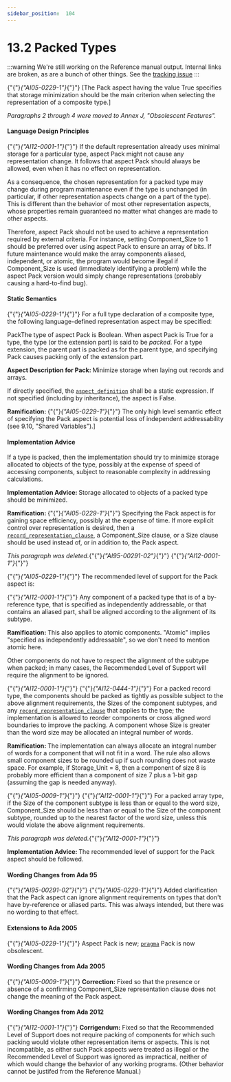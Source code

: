 ---
sidebar_position:  104
---

# 13.2 Packed Types

:::warning
We're still working on the Reference manual output.  Internal links are broken,
as are a bunch of other things.
See the [tracking issue](https://github.com/ada-lang-io/ada-lang-io/issues/20)
:::


<p>{"{"}<em>{"AI05-0229-1"}</em>{"}"} [The Pack aspect having the value True specifies that storage minimization should be the main criterion when selecting the representation of a composite type.] </p>
<p><em>Paragraphs 2 through 4 were moved to Annex J, "Obsolescent Features".</em> </p>

#### Language Design Principles

<Admonition type="note">
<p>{"{"}<em>{"AI12-0001-1"}</em>{"}"} If the default representation already uses minimal storage for a particular type, aspect Pack might not cause any representation change. It follows that aspect Pack should always be allowed, even when it has no effect on representation.</p></Admonition>

<Admonition type="note">
<p>As a consequence, the chosen representation for a packed type may change during program maintenance even if the type is unchanged (in particular, if other representation aspects change on a part of the type). This is different than the behavior of most other representation aspects, whose properties remain guaranteed no matter what changes are made to other aspects.</p></Admonition>

<Admonition type="note">
<p>Therefore, aspect Pack should not be used to achieve a representation required by external criteria. For instance, setting Component_Size to 1 should be preferred over using aspect Pack to ensure an array of bits. If future maintenance would make the array components aliased, independent, or atomic, the program would become illegal if Component_Size is used (immediately identifying a problem) while the aspect Pack version would simply change representations (probably causing a hard-to-find bug). </p></Admonition>


#### Static Semantics

<p>{"{"}<em>{"AI05-0229-1"}</em>{"}"} For a full type declaration of a composite type, the following language-defined representation aspect may be specified:</p>
<p>PackThe type of aspect Pack is Boolean. When aspect Pack is True for a type, the type (or the extension part) is said to be <em>packed</em>. For a type extension, the parent part is packed as for the parent type, and specifying Pack causes packing only of the extension part. </p>
<Admonition type="note">
<p><strong>Aspect Description for </strong><strong>Pack: </strong>Minimize storage when laying out records and arrays.</p></Admonition>

<p>If directly specified, the <code><a href="../AA-13/AA-13.1#S0348">aspect_definition</a></code> shall be a static expression. If not specified (including by inheritance), the aspect is False. </p>
<Admonition type="note">
<p><strong>Ramification: </strong>{"{"}<em>{"AI05-0229-1"}</em>{"}"} The only high level semantic effect of specifying the Pack aspect is potential loss of independent addressability (see 9.10, "Shared Variables").] </p></Admonition>


#### Implementation Advice

<p>If a type is packed, then the implementation should try to minimize storage allocated to objects of the type, possibly at the expense of speed of accessing components, subject to reasonable complexity in addressing calculations. </p>
<Admonition type="note">
<p><strong>Implementation Advice: </strong>Storage allocated to objects of a packed type should be minimized.</p></Admonition>

<Admonition type="note">
<p><strong>Ramification: </strong>{"{"}<em>{"AI05-0229-1"}</em>{"}"} Specifying the Pack aspect is for gaining space efficiency, possibly at the expense of time. If more explicit control over representation is desired, then a <code><a href="../AA-13/AA-13.5#S0352">record_representation_clause</a></code>, a Component_Size clause, or a Size clause should be used instead of, or in addition to, the Pack aspect. </p></Admonition>

<p><em>This paragraph was deleted.</em>{"{"}<em>{"AI95-00291-02"}</em>{"}"} {"{"}<em>{"AI12-0001-1"}</em>{"}"} </p>
<p>{"{"}<em>{"AI05-0229-1"}</em>{"}"} The recommended level of support for the Pack aspect is: </p>
<p>{"{"}<em>{"AI12-0001-1"}</em>{"}"} Any component of a packed type that is of a by-reference type, that is specified as independently addressable, or that contains an aliased part, shall be aligned according to the alignment of its subtype.</p>
<Admonition type="note">
<p><strong>Ramification: </strong>This also applies to atomic components. "Atomic" implies "specified as independently addressable", so we don't need to mention atomic here.</p></Admonition>

<Admonition type="note">
<p>Other components do not have to respect the alignment of the subtype when packed; in many cases, the Recommended Level of Support will require the alignment to be ignored. </p></Admonition>

<p>{"{"}<em>{"AI12-0001-1"}</em>{"}"} {"{"}<em>{"AI12-0444-1"}</em>{"}"} For a packed record type, the components should be packed as tightly as possible subject to the above alignment requirements, the Sizes of the component subtypes, and any <code><a href="../AA-13/AA-13.5#S0352">record_representation_clause</a></code> that applies to the type; the implementation is allowed to reorder components or cross aligned word boundaries to improve the packing. A component whose Size is greater than the word size may be allocated an integral number of words.</p>
<Admonition type="note">
<p><strong>Ramification: </strong>The implementation can always allocate an integral number of words for a component that will not fit in a word. The rule also allows small component sizes to be rounded up if such rounding does not waste space. For example, if Storage_Unit = 8, then a component of size 8 is probably more efficient than a component of size 7 plus a 1-bit gap (assuming the gap is needed anyway). </p></Admonition>

<p>{"{"}<em>{"AI05-0009-1"}</em>{"}"} {"{"}<em>{"AI12-0001-1"}</em>{"}"} For a packed array type, if the Size of the component subtype is less than or equal to the word size, Component_Size should be less than or equal to the Size of the component subtype, rounded up to the nearest factor of the word size, unless this would violate the above alignment requirements.</p>
<Admonition type="note">
<p><em>This paragraph was deleted.</em>{"{"}<em>{"AI12-0001-1"}</em>{"}"} </p></Admonition>

<Admonition type="note">
<p><strong>Implementation Advice: </strong>The recommended level of support for the Pack aspect should be followed.</p></Admonition>


#### Wording Changes from Ada 95

<Admonition type="note">
<p>{"{"}<em>{"AI95-00291-02"}</em>{"}"} {"{"}<em>{"AI05-0229-1"}</em>{"}"} Added clarification that the Pack aspect can ignore alignment requirements on types that don't have by-reference or aliased parts. This was always intended, but there was no wording to that effect. </p></Admonition>


#### Extensions to Ada 2005

<Admonition type="note">
<p>{"{"}<em>{"AI05-0229-1"}</em>{"}"} Aspect Pack is new; <code><a href="../AA-2/AA-2.8#S0019">pragma</a></code> Pack is now obsolescent. </p></Admonition>


#### Wording Changes from Ada 2005

<Admonition type="note">
<p>{"{"}<em>{"AI05-0009-1"}</em>{"}"} <strong>Correction:</strong> Fixed so that the presence or absence of a confirming Component_Size representation clause does not change the meaning of the Pack aspect. </p></Admonition>


#### Wording Changes from Ada 2012

<Admonition type="note">
<p>{"{"}<em>{"AI12-0001-1"}</em>{"}"} <strong>Corrigendum:</strong> Fixed so that the Recommended Level of Support does not require packing of components for which such packing would violate other representation items or aspects. This is not incompatible, as either such Pack aspects were treated as illegal or the Recommended Level of Support was ignored as impractical, neither of which would change the behavior of any working programs. (Other behavior cannot be justifed from the Reference Manual.) </p></Admonition>

